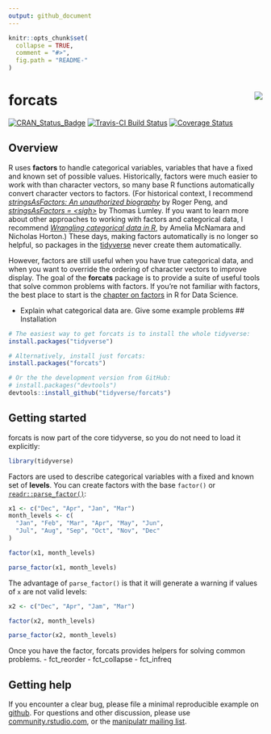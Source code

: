 ```yaml
---
output: github_document
---
```


<!-- README.md is generated from README.Rmd. Please edit that file -->

```r
knitr::opts_chunk$set(
  collapse = TRUE,
  comment = "#>",
  fig.path = "README-"
)
```

# forcats <img src="man/figures/logo.png" align="right" />

[![CRAN_Status_Badge](http://www.r-pkg.org/badges/version/forcats)](https://cran.r-project.org/package=forcats)
[![Travis-CI Build Status](https://travis-ci.org/tidyverse/forcats.svg?branch=master)](https://travis-ci.org/tidyverse/forcats)
[![Coverage Status](https://img.shields.io/codecov/c/github/tidyverse/forcats/master.svg)](https://codecov.io/github/tidyverse/forcats?branch=master)

## Overview

R uses __factors__ to handle categorical variables, variables that have a fixed and known set of possible values. Historically, factors were much easier to work with than character vectors, so many base R functions automatically convert character vectors to factors. (For historical context, I recommend [_stringsAsFactors: An unauthorized biography_](http://simplystatistics.org/2015/07/24/stringsasfactors-an-unauthorized-biography/) by Roger Peng, and [_stringsAsFactors = \<sigh\>_](http://notstatschat.tumblr.com/post/124987394001/stringsasfactors-sigh) by Thomas Lumley.  If you want to learn more about other approaches to working with factors and categorical data, I recommend [_Wrangling categorical data in R_](https://peerj.com/preprints/3163/), by Amelia McNamara and Nicholas Horton.) These days, making factors automatically is no longer so helpful, so packages in the [tidyverse](http://tidyverse.org) never create them automatically.

However, factors are still useful when you have true categorical data, and when you want to override the ordering of character vectors to improve display. The goal of the __forcats__ package is to provide a suite of useful tools that solve common problems with factors. If you're not familiar with factors, the best place to start is the [chapter on factors](http://r4ds.had.co.nz/factors.html) in R for Data Science.

- Explain what categorical data are. Give some example problems 
## Installation

```R
# The easiest way to get forcats is to install the whole tidyverse:
install.packages("tidyverse")

# Alternatively, install just forcats:
install.packages("forcats")

# Or the the development version from GitHub:
# install.packages("devtools")
devtools::install_github("tidyverse/forcats")
```

## Getting started

forcats is now part of the core tidyverse, so you do not need to load it explicitly:

```r
library(tidyverse)
```

Factors are used to describe categorical variables with a fixed and known set of __levels__. You can create factors with the base `factor()` or [`readr::parse_factor()`](http://readr.tidyverse.org/reference/parse_factor.html):

```r
x1 <- c("Dec", "Apr", "Jan", "Mar")
month_levels <- c(
  "Jan", "Feb", "Mar", "Apr", "May", "Jun", 
  "Jul", "Aug", "Sep", "Oct", "Nov", "Dec"
)

factor(x1, month_levels)

parse_factor(x1, month_levels)
```

The advantage of `parse_factor()` is that it will generate a warning if values of `x` are not valid levels:

```r
x2 <- c("Dec", "Apr", "Jam", "Mar")

factor(x2, month_levels)

parse_factor(x2, month_levels)
```

Once you have the factor, forcats provides helpers for solving common problems. 
- fct_reorder
- fct_collapse 
- fct_infreq


## Getting help

If you encounter a clear bug, please file a minimal reproducible example on [github](https://github.com/tidyverse/dplyr/issues). For questions and other discussion, please use [community.rstudio.com](https://community.rstudio.com/), or the [manipulatr mailing list](https://groups.google.com/group/manipulatr).
